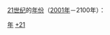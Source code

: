 {{Catnav|頁面分類|历史|歷史學|年代学|年}}
{{Catnav|頁面分類|历史|歷史時代|年}}
{{Catnav|頁面分類|人文學科|歷史學|年代学|年}}

[[21世纪|21世纪]]的[[:Category:年|年份]]（[[2001年|2001年]]－2100年）：

{{世纪各年导航}}

[[Category:21世纪|年]]
[[Category:年|+21]]